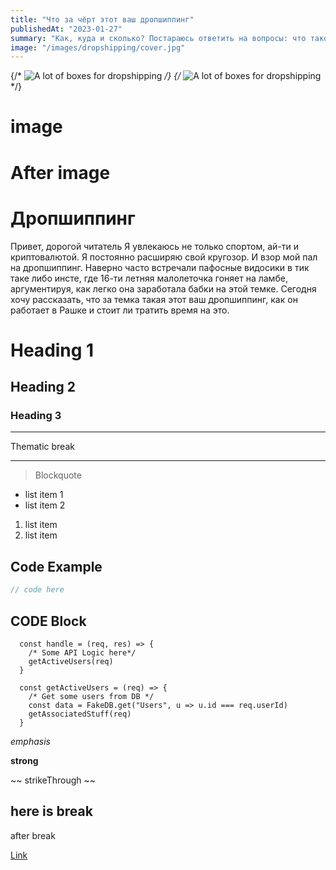 ```yaml
---
title: "Что за чёрт этот ваш дропшиппинг"
publishedAt: "2023-01-27"
summary: "Как, куда и сколько? Постараюсь ответить на вопросы: что такое дропшип, как начать и во сколько обойдётся. А также поговорим о похожих схемах заработка в интернете"
image: "/images/dropshipping/cover.jpg"
---
```


{/* ![A lot of boxes for dropshipping](/images/dropshipping/cover.jpg) */}
{/* ![A lot of boxes for dropshipping](/images/dropshipping/vert.png) */}

<BlogVerticalImage url="/images/dropshipping/vertical_binance.jpg" alt="123" />

# image

<BlogHorizontalImage url="/images/dropshipping/cover.jpg" alt="123" />

# After image

# Дропшиппинг
Привет, дорогой читатель
Я увлекаюсь не только спортом, ай-ти и криптовалютой. Я постоянно расширяю свой кругозор. И взор мой пал на дропшиппинг. Наверно часто встречали пафосные видосики в тик таке либо инсте, где 16-ти летняя малолеточка гоняет на ламбе, аргументируя, как легко она заработала бабки на этой темке.
Сегодня хочу рассказать, что за темка такая этот ваш дропшиппинг, как он работает в Рашке и стоит ли тратить время на это.

# Heading 1
## Heading 2
### Heading 3

***

Thematic break

***

> Blockquote

- list item 1
- list item 2

1. list item
2. list item

## Code Example

```typescript:lib/mdx.ts
// code here
```

## CODE Block

```JS
  const handle = (req, res) => {
    /* Some API Logic here*/
    getActiveUsers(req)
  }

  const getActiveUsers = (req) => {
    /* Get some users from DB */
    const data = FakeDB.get("Users", u => u.id === req.userId)
    getAssociatedStuff(req)
  }
```

_emphasis_

**strong**

~~ strikeThrough ~~

here is break
---
after break

[Link](https://v0.mdxjs.com/getting-started/#table-of-components)